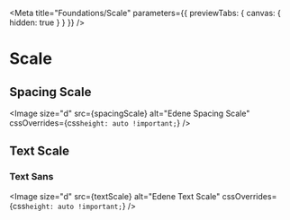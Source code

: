 

<Meta
    title="Foundations/Scale"
    parameters={{ previewTabs: { canvas: { hidden: true } } }}
/>

# Scale

## Spacing Scale

<Image
    size="d"
    src={spacingScale}
    alt="Edene Spacing Scale"
    cssOverrides={css`
        height: auto !important;
    `}
/>

## Text Scale

### Text Sans

<Image
    size="d"
    src={textScale}
    alt="Edene Text Scale"
    cssOverrides={css`
        height: auto !important;
    `}
/>
